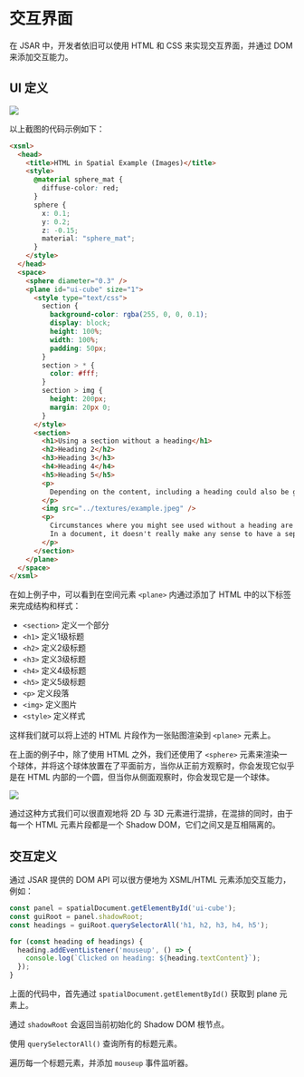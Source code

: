 # 交互界面

在 JSAR 中，开发者依旧可以使用 HTML 和 CSS 来实现交互界面，并通过 DOM 来添加交互能力。

## UI 定义

![](./html-in-spatial.png)

以上截图的代码示例如下：

```html
<xsml>
  <head>
    <title>HTML in Spatial Example (Images)</title>
    <style>
      @material sphere_mat {
        diffuse-color: red;
      }
      sphere {
        x: 0.1;
        y: 0.2;
        z: -0.15;
        material: "sphere_mat";
      }
    </style>
  </head>
  <space>
    <sphere diameter="0.3" />
    <plane id="ui-cube" size="1">
      <style type="text/css">
        section {
          background-color: rgba(255, 0, 0, 0.1);
          display: block;
          height: 100%;
          width: 100%;
          padding: 50px;
        }
        section > * {
          color: #fff;
        }
        section > img {
          height: 200px;
          margin: 20px 0;
        }
      </style>
      <section>
        <h1>Using a section without a heading</h1>
        <h2>Heading 2</h2>
        <h3>Heading 3</h3>
        <h4>Heading 4</h4>
        <h5>Heading 5</h5>
        <p>
          Depending on the content, including a heading could also be good for SEO, so it is an option to consider.
        </p>
        <img src="../textures/example.jpeg" />
        <p>
          Circumstances where you might see used without a heading are typically found in web application/UI sections rather than in traditional document structures. 
          In a document, it doesn't really make any sense to have a separate section of content without a heading to describe its contents. Such headings are useful
        </p>
      </section>
    </plane>
  </space>
</xsml>
```

在如上例子中，可以看到在空间元素 `<plane>` 内通过添加了 HTML 中的以下标签来完成结构和样式：

- `<section>` 定义一个部分
- `<h1>` 定义1级标题
- `<h2>` 定义2级标题
- `<h3>` 定义3级标题
- `<h4>` 定义4级标题
- `<h5>` 定义5级标题
- `<p>` 定义段落
- `<img>` 定义图片
- `<style>` 定义样式

这样我们就可以将上述的 HTML 片段作为一张贴图渲染到 `<plane>` 元素上。

在上面的例子中，除了使用 HTML 之外，我们还使用了 `<sphere>` 元素来渲染一个球体，并将这个球体放置在了平面前方，当你从正前方观察时，你会发现它似乎是在 HTML 内部的一个圆，但当你从侧面观察时，你会发现它是一个球体。

![](./html-in-spatial-2d.png)

通过这种方式我们可以很直观地将 2D 与 3D 元素进行混排，在混排的同时，由于每一个 HTML 元素片段都是一个 Shadow DOM，它们之间又是互相隔离的。

## 交互定义

通过 JSAR 提供的 DOM API 可以很方便地为 XSML/HTML 元素添加交互能力，例如：

```ts
const panel = spatialDocument.getElementById('ui-cube');
const guiRoot = panel.shadowRoot;
const headings = guiRoot.querySelectorAll('h1, h2, h3, h4, h5');

for (const heading of headings) {
  heading.addEventListener('mouseup', () => {
    console.log(`Clicked on heading: ${heading.textContent}`);
  });
}
```

上面的代码中，首先通过 `spatialDocument.getElementById()` 获取到 plane 元素上。

通过 `shadowRoot` 会返回当前初始化的 Shadow DOM 根节点。

使用 `querySelectorAll()` 查询所有的标题元素。

遍历每一个标题元素，并添加 `mouseup` 事件监听器。
